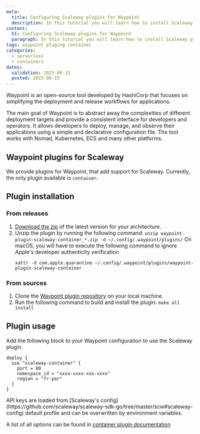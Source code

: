 ```yaml
---
meta:
  title: Configuring Scaleway plugins for Waypoint
  description: In this tutorial you will learn how to install Scaleway plugins for Waypoint
content:
  h1: Configuring Scaleway plugins for Waypoint
  paragraph: In this tutorial you will learn how to install Scaleway plugins for Waypoint
tags: waypoint pluging container
categories:
  - serverless
  - containers
dates:
  validation: 2023-06-15
  posted: 2023-06-15
---
```


Waypoint is an open-source tool developed by HashiCorp that focuses on simplifying the deployment and release workflows for applications.

The main goal of Waypoint is to abstract away the complexities of different deployment targets and provide a consistent interface for developers and operators.
It allows developers to deploy, manage, and observe their applications using a simple and declarative configuration file.
The tool works with Nomad, Kubernetes, ECS and many other platforms.


## Waypoint plugins for Scaleway

We provide plugins for Waypoint, that add support for Scaleway.
Currently, the only plugin available is `container`.

## Plugin installation

### From releases

1. [Download the zip](https://github.com/scaleway/waypoint-plugin-scaleway/releases) of the latest version for your architecture.
2. Unzip the plugin by running the following command: `unzip waypoint-plugin-scaleway-container_*.zip -d ~/.config/.waypoint/plugins/`
    <Message type="note">
      On macOS, you will have to execute the following command to ignore Apple's developer authenticity verification
      ```
      xattr -d com.apple.quarantine ~/.config/.waypoint/plugins/waypoint-plugin-scaleway-container
      ```
    </Message>

### From sources
1. Clone the [Waypoint plugin repository](https://jira.infra.online.net/secure/RapidBoard.jspa?rapidView=444&projectKey=MTA&view=detail&selectedIssue=MTA-2957&quickFilter=1911#:~:text=https%3A//github.com/scaleway/waypoint%2Dplugin%2Dscaleway) on your local machine.
2. Run the following command to build and install the plugin: `make all install`


## Plugin usage

Add the following block to your Waypoint configuration to use the Scaleway plugin.

```hcl
deploy {
  use "scaleway-container" {
    port = 80
    namespace_id = "xxxx-xxxx-xxx-xxxx"
    region = "fr-par"
  }
}
```

<Message type="note">
  API keys are loaded from [Scaleway's config](https://github.com/scaleway/scaleway-sdk-go/tree/master/scw#scaleway-config) default profile and can be overwritten by environment variables.
</Messge>

A list of all options can be found in [container plugin documentation](https://github.com/scaleway/waypoint-plugin-scaleway/docs/container.md)


